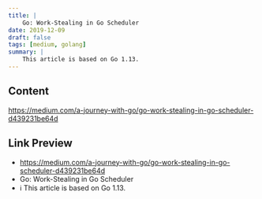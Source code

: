 ```yaml
---
title: |
    Go: Work-Stealing in Go Scheduler
date: 2019-12-09
draft: false
tags: [medium, golang]
summary: |
    This article is based on Go 1.13.
---
```


## Content

https://medium.com/a-journey-with-go/go-work-stealing-in-go-scheduler-d439231be64d

## Link Preview

- https://medium.com/a-journey-with-go/go-work-stealing-in-go-scheduler-d439231be64d
- Go: Work-Stealing in Go Scheduler
- ℹ️ This article is based on Go 1.13.
